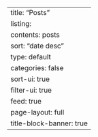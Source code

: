 ---
title: "Posts"
listing:
  contents: posts
  sort: "date desc"
  type: default
  categories: false
  sort-ui: true
  filter-ui: true
  feed: true
page-layout: full
title-block-banner: true
---